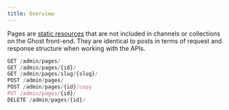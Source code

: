 ```yaml
---
title: Overview
---
```


Pages are [static resources](/docs/publishing/) that are not included in channels or collections on the Ghost front-end. They are identical to posts in terms of request and response structure when working with the APIs.

```js
GET /admin/pages/
GET /admin/pages/{id}/
GET /admin/pages/slug/{slug}/
POST /admin/pages/
POST /admin/pages/{id}/copy
PUT /admin/pages/{id}/
DELETE /admin/pages/{id}/
```